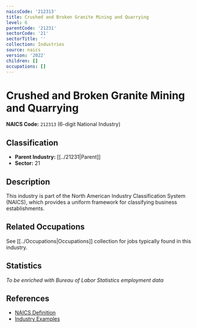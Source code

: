 ```yaml
---
naicsCode: '212313'
title: Crushed and Broken Granite Mining and Quarrying
level: 6
parentCode: '21231'
sectorCode: '21'
sectorTitle: ''
collection: Industries
source: naics
version: '2022'
children: []
occupations: []
---
```

# Crushed and Broken Granite Mining and Quarrying

**NAICS Code:** `212313` (6-digit National Industry)

## Classification

- **Parent Industry:** [[../21231|Parent]]
- **Sector:** 21

## Description

This industry is part of the North American Industry Classification System (NAICS), which provides a uniform framework for classifying business establishments.

## Related Occupations

See [[../Occupations|Occupations]] collection for jobs typically found in this industry.

## Statistics

*To be enriched with Bureau of Labor Statistics employment data*

## References

- [NAICS Definition](https://www.census.gov/naics/)
- [Industry Examples](https://www.census.gov/naics/2022NAICS/)
